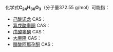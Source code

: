 {{DISPLAYTITLE:C<sub>24</sub>H<sub>36</sub>O<sub>3</sub>}}{{MolFormDisambigNav|C=24|H=36|O=3}}
化学式'''C<sub>24</sub>H<sub>36</sub>O<sub>3</sub>'''（分子量372.55 g/mol）可能指：

* [[己酸诺龙|己酸诺龙]]  CAS：{{CAS|52230-62-3}}
* [[异戊酸睾酮|异戊酸睾酮]]  CAS：{{CAS|21549-53-1}}
* [[戊酸睾酮|戊酸睾酮]]  CAS：{{CAS|3129-43-9}}
* [[大麻隆|大麻隆]]  CAS：{{CAS|51022-71-0}}
* [[醋酸阿那孕酮|醋酸阿那孕酮]]  CAS：{{CAS|3137-73-3}}

{{MolFormDisambig}}